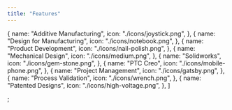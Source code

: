 ```yaml
---
title: "Features"
---
```


  {
    name: "Additive Manufacturing",
    icon: "./icons/joystick.png",
  },
  {
    name: "Design for Manufacturing",
    icon: "./icons/notebook.png",
  },
  {
    name: "Product Development",
    icon: "./icons/nail-polish.png",
  },
  {
    name: "Mechanical Design",
    icon: "./icons/medium.png",
  },
  {
    name: "Solidworks",
    icon: "./icons/gem-stone.png",
  },
  {
    name: "PTC Creo",
    icon: "./icons/mobile-phone.png",
  },
  {
    name: "Project Management",
    icon: "./icons/gatsby.png",
  },
  {
    name: "Process Validation",
    icon: "./icons/wrench.png",
  },
  {
    name: "Patented Designs",
    icon: "./icons/high-voltage.png",
  },
]

;
